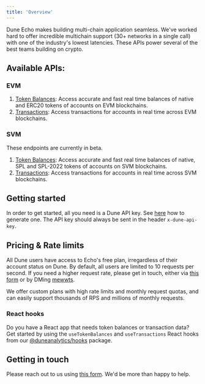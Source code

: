 ```yaml
---
title: 'Overview'
---
```


Dune Echo makes building multi-chain application seamless. We've worked hard to offer incredible multichain support (30+ networks in a single call)
with one of the industry's lowest latencies. These APIs power several of the best teams building on crypto.

## Available APIs:

### EVM

1. [Token Balances](./evm/balances): Access accurate and fast real time balances of native and ERC20 tokens of accounts on EVM blockchains.
2. [Transactions](./evm/transactions): Access transactions for accounts in real time across EVM blockchains.

### SVM

<Note>
These endpoints are currently in beta.
</Note>

1. [Token Balances](./svm/balances): Access accurate and fast real time balances of native, SPL and SPL-2022 tokens of accounts on SVM blockchains.
2. [Transactions](./svm/transactions): Access transactions for accounts in real time across SVM blockchains.

## Getting started
In order to get started, all you need is a Dune API key. See [here](/api-reference/overview/authentication#generate-an-api-key) how to generate one.
The API key should always be sent in the header `x-dune-api-key`.

## Pricing & Rate limits
All Dune users have access to Echo's free plan, irregardless of their account status on Dune. By default, all users are limited to 10 requests per second.
If you need a higher request rate, please get in touch, either via [this form](#getting-in-touch) or by DMing [mewwts](x.com/mewwts).

We offer custom plans with high rate limits and monthly request quotas, and can easily support thousands of RPS and millions of monthly requests.

### React hooks

Do you have a React app that needs token balances or transaction data?
Get started by using the `useTokenBalances` and `useTransactions` React hooks from our [@duneanalytics/hooks](https://www.npmjs.com/package/@duneanalytics/hooks) package.

## Getting in touch
Please reach out to us using [this form](https://forms.gle/8qmnUZ6ZwzRFC2VY6). We'd be more than happy to help.
